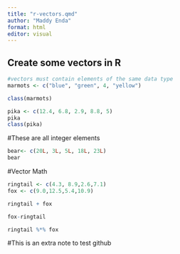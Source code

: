 ```yaml
---
title: "r-vectors.qmd"
author: "Maddy Enda"
format: html
editor: visual
---
```


## Create some vectors in R

```r
#vectors must contain elements of the same data type
marmots <- c("blue", "green", 4, "yellow")

class(marmots)
```

```r
pika <- c(12.4, 6.8, 2.9, 8.8, 5)
pika
class(pika)

```
#These are all integer elements
```r
bear<- c(20L, 3L, 5L, 18L, 23L)
bear
```

#Vector Math
```r
ringtail <- c(4.3, 8.9,2.6,7.1)
fox <- c(9.0,12.5,5.4,10.9)

ringtail + fox

fox-ringtail

ringtail %*% fox

```

#This is an extra note to test github
